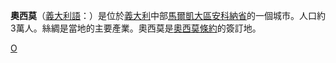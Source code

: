 {{Infobox CityIT |
  img_coa           = Osimo-Stemma.png |
  official_name              = 奧西莫<br/>Comune di Osimo|
  mapx=43.252|mapy=13.480|
  name=奧西莫|
  region            = [[馬爾凱|馬爾凱]] |
  province          = [[安科納省|安科納省]] |
  elevation_m          = |
  area_total_km2   = 105|
  population_as_of  = 2004年12月31日|
  population_total = 30,239|
  population_density_km2 = 288|
  timezone          = [[欧洲中部时间|CET]]、[[UTC|UTC]]+1 |
  coordinates       = {{coord|43|29|N|13|29|E}}|
    telephone         = 071|
  postalcode        = 60027|
  gentilic          = |
    website           = [https://web.archive.org/web/20060716003620/http://www.comune.osimo.an.it/] |
}}
'''奧西莫'''（[[義大利語|義大利語]]：'''{{lang|it|Osimo}}'''）是位於[[義大利|義大利]]中部[[馬爾凱大區|馬爾凱大區]][[安科納省|安科納省]]的一個城市。人口約3萬人。絲綢是當地的主要產業。奧西莫是[[奧西莫條約|奧西莫條約]]的簽訂地。

{{安科納省市鎮}}

{{Authority control}}
{{DEFAULTSORT:Osimo}}
[[Category:安科纳省市镇|O]]